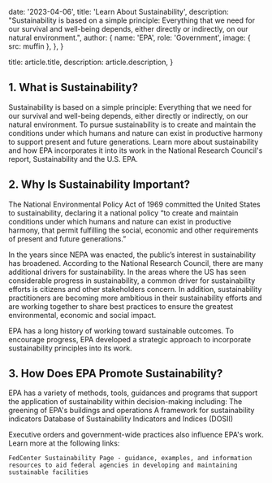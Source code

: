 
  date: '2023-04-06',
  title: 'Learn About Sustainability',
  description: "Sustainability is based on a simple principle: Everything that we need for our survival and well-being depends, either directly or indirectly, on our natural environment.",
  author: {
    name: 'EPA',
    role: 'Government',
    image: { src: muffin },
  },
}

  title: article.title,
  description: article.description,
}

## 1. What is Sustainability?
Sustainability is based on a simple principle: Everything that we need for our survival and well-being depends, either directly or indirectly, on our natural environment. To pursue sustainability is to create and maintain the conditions under which humans and nature can exist in productive harmony to support present and future generations.
Learn more about sustainability and how EPA incorporates it into its work in the National Research Council's report, Sustainability and the U.S. EPA.

## 2. Why Is Sustainability Important?
The National Environmental Policy Act of 1969 committed the United States to sustainability, declaring it a national policy “to create and maintain conditions under which humans and nature can exist in productive harmony, that permit fulfilling the social, economic and other requirements of present and future generations.”

In the years since NEPA was enacted, the public’s interest in sustainability has broadened. According to the National Research Council, there are many additional drivers for sustainability. In the areas where the US has seen considerable progress in sustainability, a common driver for sustainability efforts is citizens and other stakeholders concern. In addition, sustainability practitioners are becoming more ambitious in their sustainability efforts and are working together to share best practices to ensure the greatest environmental, economic and social impact.

EPA has a long history of working toward sustainable outcomes. To encourage progress, EPA developed a strategic approach to incorporate sustainability principles into its work.

## 3. How Does EPA Promote Sustainability?

EPA has a variety of methods, tools, guidances and programs that support the application of sustainability within decision-making including:
    The greening of EPA's buildings and operations
    A framework for sustainability indicators
    Database of Sustainability Indicators and Indices (DOSII)

Executive orders and government-wide practices also influence EPA's work. Learn more at the following links:

    FedCenter Sustainability Page - guidance, examples, and information resources to aid federal agencies in developing and maintaining sustainable facilities
